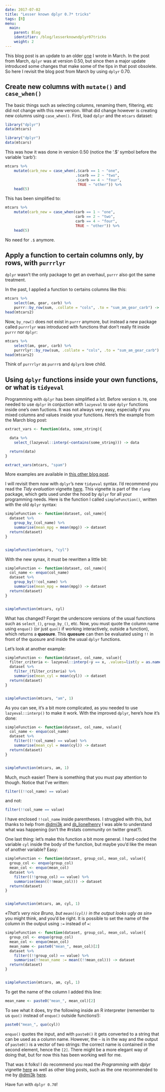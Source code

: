 ```yaml
---
date: 2017-07-02
title: "Lesser known dplyr 0.7* tricks"
tags: [R]
menu:
  main:
    parent: Blog
    identifier: /blog/lesserknowndplyr07tricks
    weight: 2
---
```


This blog post is an update to an older [one](http://www.brodrigues.co/blog/2017-02-17-lesser_known_tricks/)
I wrote in March.
In the post from March, `dplyr` was at version 0.50, but since then a major update introduced some
changes that make some of the tips in that post obsolete. So here I revisit the blog post from March
by using `dplyr` 0.70.

## Create new columns with `mutate()` and `case_when()`

The basic things such as selecting columns, renaming them, filtering, etc did not change with this new
version. What did change however is creating new columns using `case_when()`.
First, load `dplyr` and the `mtcars` dataset:

```r
library("dplyr")
data(mtcars)
```

```r
library("dplyr")
data(mtcars)
```

This was how it was done in version 0.50 (notice the '.$' symbol before the variable 'carb'):

```r
mtcars %>%
    mutate(carb_new = case_when(.$carb == 1 ~ "one",
                                .$carb == 2 ~ "two",
                                .$carb == 4 ~ "four",
                                 TRUE ~ "other")) %>%
    head(5)
```

This has been simplified to:

```r
mtcars %>%
    mutate(carb_new = case_when(carb == 1 ~ "one",
                                carb == 2 ~ "two",
                                carb == 4 ~ "four",
                                TRUE ~ "other")) %>%
    head(5)
```

No need for `.$` anymore.

## Apply a function to certain columns only, by rows, with `purrrlyr`

`dplyr` wasn't the only package to get an overhaul, `purrr` also got the same treatment.

In the past, I applied a function to certains columns like this:

```r
mtcars %>%
    select(am, gear, carb) %>%
    purrr::by_row(sum, .collate = "cols", .to = "sum_am_gear_carb") -> mtcars2
head(mtcars2)
```

Now, `by_row()` does not exist in `purrr` anymore, but instead a new package called `purrrlyr`
was introduced with functions that don't really fit inside `purrr` nor `dplyr`:

```r
mtcars %>%
    select(am, gear, carb) %>%
    purrrlyr::by_row(sum, .collate = "cols", .to = "sum_am_gear_carb") -> mtcars2
head(mtcars2)
```

Think of `purrrlyr` as `purrr`s and `dplyr`s love child.

## Using `dplyr` functions inside your own functions, or what is `tidyeval`

Programming with `dplyr` has been simplified a lot. Before version `0.70`, one needed to use
`dplyr` in conjuction with `lazyeval` to use `dplyr` functions inside one's own fuctions. It was
not always very easy, especially if you mixed columns and values inside your functions. Here's the
example from the March blog post:


```r
extract_vars <- function(data, some_string){

  data %>%
    select_(lazyeval::interp(~contains(some_string))) -> data

  return(data)
}

extract_vars(mtcars, "spam")
```

More examples are available in [this other blog post](http://www.brodrigues.co/blog/2016-07-18-data-frame-columns-as-arguments-to-dplyr-functions/).

I will revisit them now with `dplyr`'s new `tidyeval` syntax. I'd recommend you read the *Tidy evaluation*
vignette [here](https://cran.r-project.org/web/packages/rlang/vignettes/tidy-evaluation.html). This vignette
is part of the `rlang` package, which gets used under the hood by `dplyr` for all your programming needs.
Here is the function I called `simpleFunction()`, written with the old `dplyr` syntax:

```r
simpleFunction <- function(dataset, col_name){
  dataset %>%
    group_by_(col_name) %>%
    summarise(mean_mpg = mean(mpg)) -> dataset
  return(dataset)
}


simpleFunction(mtcars, "cyl")
```

With the new synax, it must be rewritten a little bit:

```r
simpleFunction <- function(dataset, col_name){
  col_name <- enquo(col_name)
  dataset %>%
    group_by(!!col_name) %>%
    summarise(mean_mpg = mean(mpg)) -> dataset
  return(dataset)
}


simpleFunction(mtcars, cyl)
```

What has changed? Forget the underscore versions of the usual functions such as `select_()`,
`group_by_()`, etc. Now, you must quote the column name using `enquo()` (or just `quo()` if working
interactively, outside a function), which returns a **quosure**. This **quosure** can then be
evaluated using `!!` in front of the quosure and inside the usual `dplyr` functions.

Let's look at another example:

```r
simpleFunction <- function(dataset, col_name, value){
  filter_criteria <- lazyeval::interp(~y == x, .values=list(y = as.name(col_name), x = value))
  dataset %>%
    filter_(filter_criteria) %>%
    summarise(mean_cyl = mean(cyl)) -> dataset
  return(dataset)
}


simpleFunction(mtcars, "am", 1)
```

As you can see, it's a bit more complicated, as you needed to use `lazyeval::interp()` to make it work.
With the improved `dplyr`, here's how it's done:

```r
simpleFunction <- function(dataset, col_name, value){
  col_name <- enquo(col_name)
  dataset %>%
    filter((!!col_name) == value) %>%
    summarise(mean_cyl = mean(cyl)) -> dataset
  return(dataset)
}


simpleFunction(mtcars, am, 1)
```

Much, much easier! There is something that you must pay attention to though. Notice that I've written:

```r
filter((!!col_name) == value)
```

and not:

```r
filter(!!col_name == value)
```

I have enclosed `!!col_name` inside parentheses. I struggled with this, but thanks to help
from [\@dmi3k](https://twitter.com/dmi3k/status/880374506291953664) and
[\@_lionelhenry](https://twitter.com/_lionelhenry/status/880380691078361090) I was able to understand
what was happening (isn't the #rstats community on twitter great?).

One last thing: let's make this function a bit more general. I hard-coded the variable `cyl` inside the
body of the function, but maybe you'd like the mean of another variable? Easy:

```r
simpleFunction <- function(dataset, group_col, mean_col, value){
  group_col <- enquo(group_col)
  mean_col <- enquo(mean_col)
  dataset %>%
    filter((!!group_col) == value) %>%
    summarise(mean((!!mean_col))) -> dataset
  return(dataset)
}


simpleFunction(mtcars, am, cyl, 1)
```

*«That's very nice Bruno, but `mean((cyl))` in the output looks ugly as sin»* you might think, and you'd be
right. It is possible to set the name of the column in the output using `:=` instead of `=`:

```r
simpleFunction <- function(dataset, group_col, mean_col, value){
  group_col <- enquo(group_col)
  mean_col <- enquo(mean_col)
  mean_name <- paste0("mean_", mean_col)[2]
  dataset %>%
    filter((!!group_col) == value) %>%
    summarise(!!mean_name := mean((!!mean_col))) -> dataset
  return(dataset)
}


simpleFunction(mtcars, am, cyl, 1)
```
To get the name of the column I added this line:

```r
mean_name <- paste0("mean_", mean_col)[2]
```

To see what it does, try the following inside an R interpreter (remember to us `quo()` instead of `enquo()`
outside functions!):

```R
paste0("mean_", quo(cyl))
```

`enquo()` quotes the input, and with `paste0()` it gets converted to a string that can be used as a column
name. However, the `~` is in the way and the output of `paste0()` is a vector of two strings: the correct
name is contained in the second element, hence the `[2]`. There might be a more elegant way of doing that,
but for now this has been working well for me.

That was it folks! I do recommend you read the *Programming with dplyr* vignette
[here](https://cran.r-project.org/web/packages/dplyr/vignettes/programming.html) as well as other blog posts,
such as the one recommended to me by [\@dmi3k](https://twitter.com/dmi3k)
[here](http://www.win-vector.com/blog/2017/06/non-standard-evaluation-and-function-composition-in-r/).

Have fun with `dplyr 0.70`!
